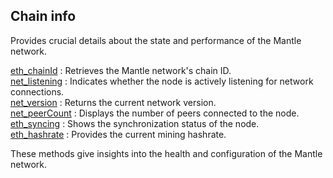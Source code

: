 
<Meta
  title="Mantle chain info | dRPC"
/>

## Chain info

Provides crucial details about the state and performance of the Mantle network.

[eth_chainId](/mantle-api/chaininfo/eth_chainId) : Retrieves the Mantle network's chain ID. \
[net_listening](/mantle-api/chaininfo/net_listening) : Indicates whether the node is actively listening for network connections. \
[net_version](/mantle-api/chaininfo/net_version) : Returns the current network version. \
[net_peerCount](/mantle-api/chaininfo/net_peerCount) : Displays the number of peers connected to the node. \
[eth_syncing](/mantle-api/chaininfo/eth_syncing) : Shows the synchronization status of the node. \
[eth_hashrate](/mantle-api/chaininfo/eth_hashrate) : Provides the current mining hashrate.

These methods give insights into the health and configuration of the Mantle network.

<Space h={16} />
<GetStarted />

